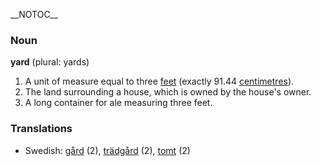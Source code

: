 __NOTOC__

=== Noun ===
'''yard''' (plural: yards)

# A unit of measure equal to three [[feet]] (exactly 91.44 [[centimetre]]s).
# The land surrounding a house, which is owned by the house's owner.
# A long container for ale measuring three feet.

=== Translations ===
*Swedish: [[gård]] (2), [[trädgård]] (2), [[tomt]] (2)